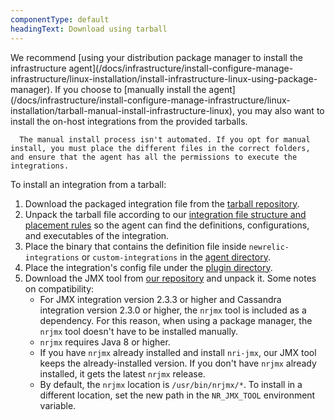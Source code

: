 ```yaml
---
componentType: default
headingText: Download using tarball
---
```


  <Callout variant="tip">
      We recommend [using your distribution package manager to install the infrastructure agent](/docs/infrastructure/install-configure-manage-infrastructure/linux-installation/install-infrastructure-linux-using-package-manager). If you choose to [manually install the agent](/docs/infrastructure/install-configure-manage-infrastructure/linux-installation/tarball-manual-install-infrastructure-linux), you may also want to install the on-host integrations from the provided tarballs.

      The manual install process isn't automated. If you opt for manual install, you must place the different files in the correct folders, and ensure that the agent has all the permissions to execute the integrations.
  </Callout>


  To install an integration from a tarball:

  1. Download the packaged integration file from the [tarball repository](https://download.newrelic.com/infrastructure_agent/binaries/linux/amd64/).
  2. Unpack the tarball file according to our [integration file structure and placement rules](/docs/integrations/integrations-sdk/getting-started/integration-file-structure-activation) so the agent can find the definitions, configurations, and executables of the integration.
  3. Place the binary that contains the definition file inside `newrelic-integrations` or `custom-integrations` in the [agent directory](/docs/infrastructure/install-configure-manage-infrastructure/linux-installation/tarball-manual-install-infrastructure-linux#agent-directory).
  4. Place the integration's config file under the [plugin directory](/docs/infrastructure/install-configure-manage-infrastructure/linux-installation/tarball-manual-install-infrastructure-linux#configure-plugin).
  5. Download the JMX tool from [our repository](https://download.newrelic.com/infrastructure_agent/binaries/linux/noarch/) and unpack it. Some notes on compatibility:
      * For JMX integration version 2.3.3 or higher and Cassandra integration version 2.3.0 or higher, the `nrjmx` tool is included as a dependency. For this reason, when using a package manager, the `nrjmx` tool doesn't have to be installed manually.
      * `nrjmx` requires Java 8 or higher.
      * If you have `nrjmx` already installed and install `nri-jmx`, our JMX tool keeps the already-installed version. If you don't have `nrjmx` already installed, it gets the latest `nrjmx` release.
      * By default, the `nrjmx` location is `/usr/bin/nrjmx/*`. To install in a different location, set the new path in the `NR_JMX_TOOL` environment variable.

